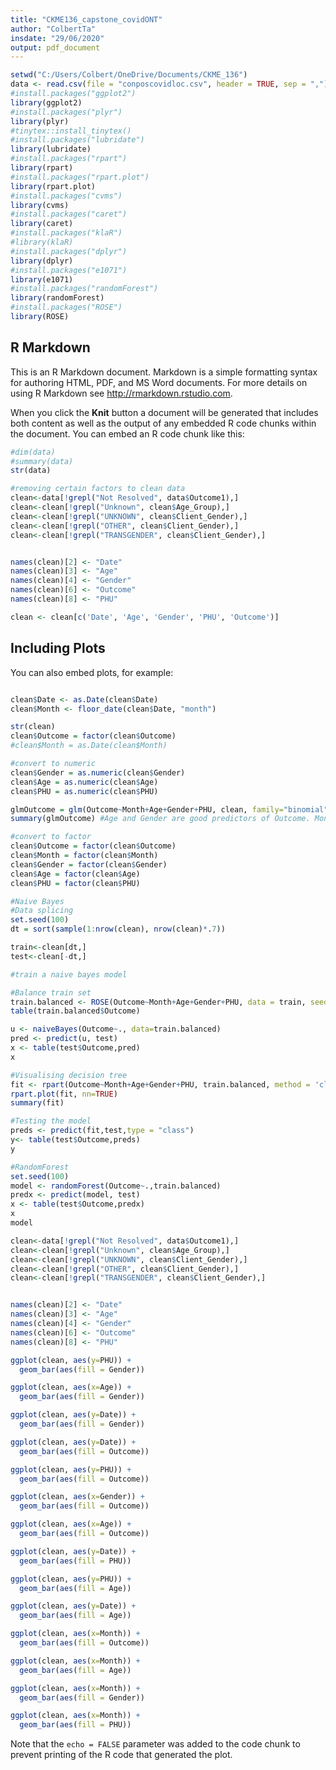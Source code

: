 ---
title: "CKME136_capstone_covidONT"
author: "ColbertTa"
insdate: "29/06/2020"
output: pdf_document
---

```{r setup, include=FALSE}
setwd("C:/Users/Colbert/OneDrive/Documents/CKME_136")
data <- read.csv(file = "conposcovidloc.csv", header = TRUE, sep = ",")
#install.packages("ggplot2")
library(ggplot2)
#install.packages("plyr")
library(plyr)
#tinytex::install_tinytex()
#install.packages("lubridate")
library(lubridate)
#install.packages("rpart")
library(rpart)
#install.packages("rpart.plot")
library(rpart.plot)
#install.packages("cvms")
library(cvms)
#install.packages("caret")
library(caret)
#install.packages("klaR")
#library(klaR)
#install.packages("dplyr")
library(dplyr)
#install.packages("e1071")
library(e1071)
#install.packages("randomForest")
library(randomForest)
#install.packages("ROSE")
library(ROSE)
```

## R Markdown

This is an R Markdown document. Markdown is a simple formatting syntax for authoring HTML, PDF, and MS Word documents. For more details on using R Markdown see <http://rmarkdown.rstudio.com>.

When you click the **Knit** button a document will be generated that includes both content as well as the output of any embedded R code chunks within the document. You can embed an R code chunk like this:

```{r data}
#dim(data)
#summary(data)
str(data)

#removing certain factors to clean data
clean<-data[!grepl("Not Resolved", data$Outcome1),]
clean<-clean[!grepl("Unknown", clean$Age_Group),]
clean<-clean[!grepl("UNKNOWN", clean$Client_Gender),]
clean<-clean[!grepl("OTHER", clean$Client_Gender),]
clean<-clean[!grepl("TRANSGENDER", clean$Client_Gender),]


names(clean)[2] <- "Date"
names(clean)[3] <- "Age"
names(clean)[4] <- "Gender"
names(clean)[6] <- "Outcome"
names(clean)[8] <- "PHU"

clean <- clean[c('Date', 'Age', 'Gender', 'PHU', 'Outcome')]
```

## Including Plots

You can also embed plots, for example:

```{r clean, echo=FALSE}

```

```{r}
clean$Date <- as.Date(clean$Date)
clean$Month <- floor_date(clean$Date, "month")  

str(clean)
clean$Outcome = factor(clean$Outcome)   
#clean$Month = as.Date(clean$Month)

#convert to numeric
clean$Gender = as.numeric(clean$Gender)
clean$Age = as.numeric(clean$Age)
clean$PHU = as.numeric(clean$PHU)

glmOutcome = glm(Outcome~Month+Age+Gender+PHU, clean, family="binomial")
summary(glmOutcome) #Age and Gender are good predictors of Outcome. Month is a decent predictor of outcome, but not as significant as age or gender. PHU is not a good predictor with logistic regression because there are too many data points 
```

```{r}
#convert to factor
clean$Outcome = factor(clean$Outcome)  
clean$Month = factor(clean$Month)
clean$Gender = factor(clean$Gender)
clean$Age = factor(clean$Age)
clean$PHU = factor(clean$PHU)

#Naive Bayes
#Data splicing
set.seed(100)
dt = sort(sample(1:nrow(clean), nrow(clean)*.7))

train<-clean[dt,]
test<-clean[-dt,]

#train a naive bayes model

#Balance train set
train.balanced <- ROSE(Outcome~Month+Age+Gender+PHU, data = train, seed = 100)$data
table(train.balanced$Outcome)

u <- naiveBayes(Outcome~., data=train.balanced)
pred <- predict(u, test)
x <- table(test$Outcome,pred)
x
```

```{r}
#Visualising decision tree
fit <- rpart(Outcome~Month+Age+Gender+PHU, train.balanced, method = 'class')
rpart.plot(fit, nn=TRUE) 
summary(fit)

#Testing the model
preds <- predict(fit,test,type = "class")
y<- table(test$Outcome,preds)
y
```

```{r}
#RandomForest
set.seed(100)
model <- randomForest(Outcome~.,train.balanced)
predx <- predict(model, test)
x <- table(test$Outcome,predx)
x
model
```

```{r}
clean<-data[!grepl("Not Resolved", data$Outcome1),]
clean<-clean[!grepl("Unknown", clean$Age_Group),]
clean<-clean[!grepl("UNKNOWN", clean$Client_Gender),]
clean<-clean[!grepl("OTHER", clean$Client_Gender),]
clean<-clean[!grepl("TRANSGENDER", clean$Client_Gender),]


names(clean)[2] <- "Date"
names(clean)[3] <- "Age"
names(clean)[4] <- "Gender"
names(clean)[6] <- "Outcome"
names(clean)[8] <- "PHU"

ggplot(clean, aes(y=PHU)) + 
  geom_bar(aes(fill = Gender))

ggplot(clean, aes(x=Age)) + 
  geom_bar(aes(fill = Gender))

ggplot(clean, aes(y=Date)) + 
  geom_bar(aes(fill = Gender))

ggplot(clean, aes(y=Date)) + 
  geom_bar(aes(fill = Outcome))

ggplot(clean, aes(y=PHU)) + 
  geom_bar(aes(fill = Outcome))

ggplot(clean, aes(x=Gender)) + 
  geom_bar(aes(fill = Outcome))

ggplot(clean, aes(x=Age)) + 
  geom_bar(aes(fill = Outcome))

ggplot(clean, aes(y=Date)) + 
  geom_bar(aes(fill = PHU))

ggplot(clean, aes(y=PHU)) + 
  geom_bar(aes(fill = Age))

ggplot(clean, aes(y=Date)) + 
  geom_bar(aes(fill = Age))

ggplot(clean, aes(x=Month)) + 
  geom_bar(aes(fill = Outcome))

ggplot(clean, aes(x=Month)) + 
  geom_bar(aes(fill = Age))

ggplot(clean, aes(x=Month)) + 
  geom_bar(aes(fill = Gender))

ggplot(clean, aes(x=Month)) + 
  geom_bar(aes(fill = PHU))


```


Note that the `echo = FALSE` parameter was added to the code chunk to prevent printing of the R code that generated the plot.
